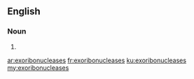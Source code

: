 ==English==

===Noun===
{{head|en|plural}}

# {{plural of|exoribonuclease|lang=en|nocat=1}}

[[ar:exoribonucleases]]
[[fr:exoribonucleases]]
[[ku:exoribonucleases]]
[[my:exoribonucleases]]